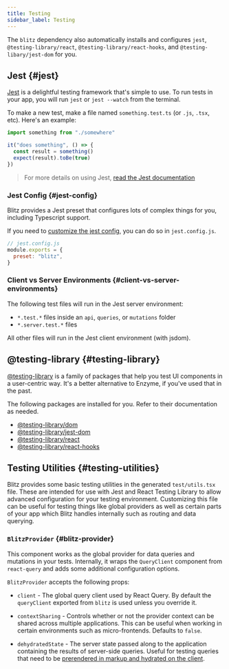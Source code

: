 ```yaml
---
title: Testing
sidebar_label: Testing
---
```


The `blitz` dependency also automatically installs and configures `jest`,
`@testing-library/react`, `@testing-library/react-hooks`, and
`@testing-libary/jest-dom` for you.

## Jest {#jest}

[Jest](https://jestjs.io/) is a delightful testing framework that's simple
to use. To run tests in your app, you will run `jest` or `jest --watch`
from the terminal.

To make a new test, make a file named `something.test.ts` (or `.js`,
`.tsx`, etc). Here's an example:

```ts
import something from "./somewhere"

it("does something", () => {
  const result = something()
  expect(result).toBe(true)
})
```

> For more details on using Jest,
> [read the Jest documentation](https://jestjs.io/docs/en/using-matchers)

### Jest Config {#jest-config}

Blitz provides a Jest preset that configures lots of complex things for
you, including Typescript support.

If you need to
[customize the jest config](https://jestjs.io/docs/en/configuration), you
can do so in `jest.config.js`.

```js
// jest.config.js
module.exports = {
  preset: "blitz",
}
```

### Client vs Server Environments {#client-vs-server-environments}

The following test files will run in the Jest server environment:

- `*.test.*` files inside an `api`, `queries`, or `mutations` folder
- `*.server.test.*` files

All other files will run in the Jest client environment (with jsdom).

## @testing-library {#testing-library}

[@testing-library](https://testing-library.com/docs/) is a family of
packages that help you test UI components in a user-centric way. It's a
better alternative to Enzyme, if you've used that in the past.

The following packages are installed for you. Refer to their documentation
as needed.

- [@testing-library/dom](https://testing-library.com/docs/dom-testing-library/intro)
- [@testing-library/jest-dom](https://testing-library.com/docs/ecosystem-jest-dom)
- [@testing-library/react](https://testing-library.com/docs/react-testing-library/intro)
- [@testing-library/react-hooks](https://react-hooks-testing-library.com/)

## Testing Utilities {#testing-utilities}

Blitz provides some basic testing utilities in the generated
`test/utils.tsx` file. These are intended for use with Jest and React
Testing Library to allow advanced configuration for your testing
environment. Customizing this file can be useful for testing things like
global providers as well as certain parts of your app which Blitz handles
internally such as routing and data querying.

### `BlitzProvider` {#blitz-provider}

This component works as the global provider for data queries and mutations
in your tests. Internally, it wraps the `QueryClient` component from
`react-query` and adds some additional configuration options.

`BlitzProvider` accepts the following props:

- `client` - The global query client used by React Query. By default the
  `queryClient` exported from `blitz` is used unless you override it.

- `contextSharing` - Controls whether or not the provider context can be
  shared across multiple applications. This can be useful when working in
  certain environments such as micro-frontends. Defaults to `false`.

- `dehydratedState` - The server state passed along to the application
  containing the results of server-side queries. Useful for testing
  queries that need to be
  [prerendered in markup and hydrated on the client](https://react-query.tanstack.com/guides/ssr#using-hydration).
